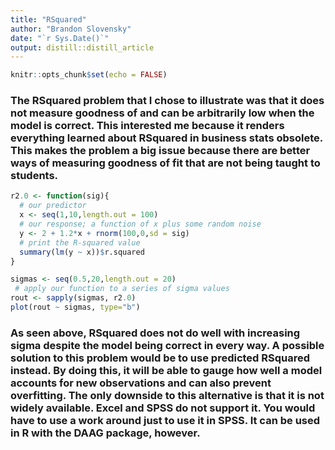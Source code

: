 ```yaml
---
title: "RSquared"
author: "Brandon Slovensky"
date: "`r Sys.Date()`"
output: distill::distill_article
---
```


```r
knitr::opts_chunk$set(echo = FALSE)
```

### The RSquared problem that I chose to illustrate was that it does not measure goodness of and can be arbitrarily low when the model is correct. This interested me because it renders everything learned about RSquared in business stats obsolete. This makes the problem a big issue because there are better ways of measuring goodness of fit that are not being taught to students.

```r
r2.0 <- function(sig){
  # our predictor
  x <- seq(1,10,length.out = 100)   
  # our response; a function of x plus some random noise
  y <- 2 + 1.2*x + rnorm(100,0,sd = sig) 
  # print the R-squared value
  summary(lm(y ~ x))$r.squared          
}

sigmas <- seq(0.5,20,length.out = 20)
 # apply our function to a series of sigma values
rout <- sapply(sigmas, r2.0)            
plot(rout ~ sigmas, type="b")
```

### As seen above, RSquared does not do well with increasing sigma despite the model being correct in every way. A possible solution to this problem would be to use predicted RSquared instead. By doing this, it will be able to gauge how well a model accounts for new observations and can also prevent overfitting. The only downside to this alternative is that it is not widely available. Excel and SPSS do not support it. You would have to use a work around just to use it in SPSS. It can be used in R with the DAAG package, however.